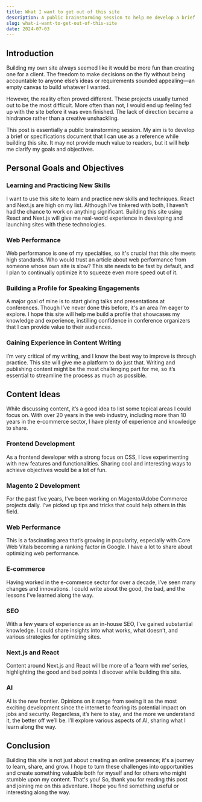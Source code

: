 ```yaml
---
title: What I want to get out of this site
description: A public brainstorming session to help me develop a brief or specifications document that I can use as a reference when building this site.
slug: what-i-want-to-get-out-of-this-site
date: 2024-07-03
---
```


## Introduction
Building my own site always seemed like it would be more fun than creating one for a client. The freedom to make decisions on the fly without being accountable to anyone else’s ideas or requirements sounded appealing—an empty canvas to build whatever I wanted.

However, the reality often proved different. These projects usually turned out to be the most difficult. More often than not, I would end up feeling fed up with the site before it was even finished. The lack of direction became a hindrance rather than a creative unshackling.

This post is essentially a public brainstorming session. My aim is to develop a brief or specifications document that I can use as a reference while building this site. It may not provide much value to readers, but it will help me clarify my goals and objectives.

## Personal Goals and Objectives
### Learning and Practicing New Skills
I want to use this site to learn and practice new skills and techniques. React and Next.js are high on my list. Although I've tinkered with both, I haven't had the chance to work on anything significant. Building this site using React and Next.js will give me real-world experience in developing and launching sites with these technologies.

### Web Performance
Web performance is one of my specialties, so it's crucial that this site meets high standards. Who would trust an article about web performance from someone whose own site is slow? This site needs to be fast by default, and I plan to continually optimize it to squeeze even more speed out of it.

### Building a Profile for Speaking Engagements
A major goal of mine is to start giving talks and presentations at conferences. Though I’ve never done this before, it's an area I’m eager to explore. I hope this site will help me build a profile that showcases my knowledge and experience, instilling confidence in conference organizers that I can provide value to their audiences.

### Gaining Experience in Content Writing
I’m very critical of my writing, and I know the best way to improve is through practice. This site will give me a platform to do just that. Writing and publishing content might be the most challenging part for me, so it’s essential to streamline the process as much as possible.

## Content Ideas
While discussing content, it’s a good idea to list some topical areas I could focus on. With over 20 years in the web industry, including more than 10 years in the e-commerce sector, I have plenty of experience and knowledge to share.

### Frontend Development
As a frontend developer with a strong focus on CSS, I love experimenting with new features and functionalities. Sharing cool and interesting ways to achieve objectives would be a lot of fun.

### Magento 2 Development
For the past five years, I’ve been working on Magento/Adobe Commerce projects daily. I’ve picked up tips and tricks that could help others in this field.

### Web Performance
This is a fascinating area that’s growing in popularity, especially with Core Web Vitals becoming a ranking factor in Google. I have a lot to share about optimizing web performance.

### E-commerce
Having worked in the e-commerce sector for over a decade, I’ve seen many changes and innovations. I could write about the good, the bad, and the lessons I’ve learned along the way.

### SEO
With a few years of experience as an in-house SEO, I’ve gained substantial knowledge. I could share insights into what works, what doesn’t, and various strategies for optimizing sites.

### Next.js and React
Content around Next.js and React will be more of a ‘learn with me’ series, highlighting the good and bad points I discover while building this site.

### AI
AI is the new frontier. Opinions on it range from seeing it as the most exciting development since the internet to fearing its potential impact on jobs and security. Regardless, it’s here to stay, and the more we understand it, the better off we’ll be. I’ll explore various aspects of AI, sharing what I learn along the way.

## Conclusion
Building this site is not just about creating an online presence; it's a journey to learn, share, and grow. I hope to turn these challenges into opportunities and create something valuable both for myself and for others who might stumble upon my content. That's you! So, thank you for reading this post and joining me on this adventure. I hope you find something useful or interesting along the way.